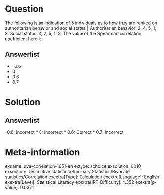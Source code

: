 Question
========

The following is an indication of 5 individuals as to how they are ranked on authoritarian behavior and social status:‖ Authoritarian behavior: 2, 4, 5, 1, 3. Social status: 4, 2, 5, 1, 3. The value of the Spearman correlation coefficient here is

Answerlist
----------

* -0.6
* 0
* 0.6
* 0.7

Solution
========

Answerlist
----------

-0.6: Incorrect
* 0: Incorrect
* 0.6: Correct
* 0.7: Incorrect

Meta-information
================
exname: uva-correlation-1651-en
extype: schoice
exsolution: 0010
exsection: Descriptive statistics/Summary Statistics/Bivariate statistics/Correlation
exextra[Type]: Calculation
exextra[Language]: English
exextra[Level]: Statistical Literacy
exextra[IRT-Difficulty]: 4.352
exextra[p-value]: 0.0371

